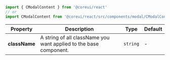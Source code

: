 
```jsx
import { CModalContent } from '@coreui/react'
// or
import CModalContent from '@coreui/react/src/components/modal/CModalContent'
```

| Property | Description | Type | Default |
| --- | --- | --- | --- |
| **className** | A string of all className you want applied to the base component. | `string` | - |
